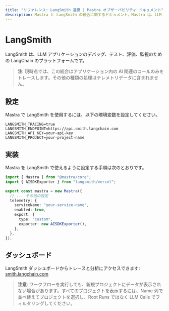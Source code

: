 ```yaml
---
title: "リファレンス: LangSmith 連携 | Mastra オブザーバビリティ ドキュメント"
description: Mastra と LangSmith の統合に関するドキュメント。Mastra は、LLM アプリケーションのデバッグ、テスト、評価、監視のためのプラットフォームです。
---
```


# LangSmith

LangSmith は、LLM アプリケーションのデバッグ、テスト、評価、監視のための LangChain のプラットフォームです。

> **注**: 現時点では、この統合はアプリケーション内の AI 関連のコールのみをトレースします。その他の種類の処理はテレメトリデータに含まれません。

## 設定

Mastra で LangSmith を使用するには、以下の環境変数を設定してください。

```env
LANGSMITH_TRACING=true
LANGSMITH_ENDPOINT=https://api.smith.langchain.com
LANGSMITH_API_KEY=your-api-key
LANGSMITH_PROJECT=your-project-name
```


## 実装

Mastra を LangSmith で使えるように設定する手順は次のとおりです。

```typescript
import { Mastra } from "@mastra/core";
import { AISDKExporter } from "langsmith/vercel";

export const mastra = new Mastra({
  // ... その他の設定
  telemetry: {
    serviceName: "your-service-name",
    enabled: true,
    export: {
      type: "custom",
      exporter: new AISDKExporter(),
    },
  },
});
```


## ダッシュボード

LangSmith ダッシュボードからトレースと分析にアクセスできます: [smith.langchain.com](https://smith.langchain.com)

> **注意**: ワークフローを実行しても、新規プロジェクトにデータが表示されない場合があります。すべてのプロジェクトを表示するには、Name 列で並べ替えてプロジェクトを選択し、Root Runs ではなく LLM Calls でフィルタリングしてください。